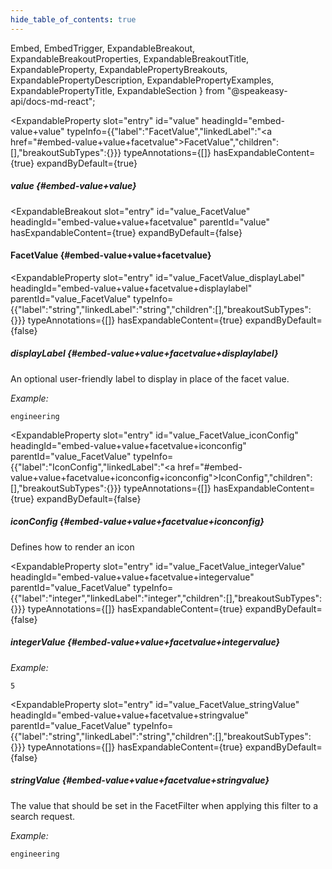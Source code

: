 ```yaml
---
hide_table_of_contents: true
---
```

  Embed,
  EmbedTrigger,
  ExpandableBreakout,
  ExpandableBreakoutProperties,
  ExpandableBreakoutTitle,
  ExpandableProperty,
  ExpandablePropertyBreakouts,
  ExpandablePropertyDescription,
  ExpandablePropertyExamples,
  ExpandablePropertyTitle,
  ExpandableSection
} from "@speakeasy-api/docs-md-react";

<ExpandableSection>

<ExpandableProperty
  slot="entry"
  id="value"
  headingId="embed-value+value"
  typeInfo={{"label":"FacetValue","linkedLabel":"<a href=\"#embed-value+value+facetvalue\">FacetValue</a>","children":[],"breakoutSubTypes":{}}}
  typeAnnotations={[]}
  hasExpandableContent={true}
  expandByDefault={true}
>

<ExpandablePropertyTitle slot="title">

##### value \{#embed-value+value\}

</ExpandablePropertyTitle>

<ExpandablePropertyBreakouts slot="breakouts">

<ExpandableBreakout
  slot="entry"
  id="value_FacetValue"
  headingId="embed-value+value+facetvalue"
  parentId="value"
  hasExpandableContent={true}
  expandByDefault={false}
>

<ExpandableBreakoutTitle slot="title">

#### FacetValue \{#embed-value+value+facetvalue\}

</ExpandableBreakoutTitle>

<ExpandableBreakoutProperties slot="properties">

<ExpandableProperty
  slot="entry"
  id="value_FacetValue_displayLabel"
  headingId="embed-value+value+facetvalue+displaylabel"
  parentId="value_FacetValue"
  typeInfo={{"label":"string","linkedLabel":"string","children":[],"breakoutSubTypes":{}}}
  typeAnnotations={[]}
  hasExpandableContent={true}
  expandByDefault={false}
>

<ExpandablePropertyTitle slot="title">

##### displayLabel \{#embed-value+value+facetvalue+displaylabel\}

</ExpandablePropertyTitle>

<ExpandablePropertyDescription slot="description">

An optional user-friendly label to display in place of the facet value.

</ExpandablePropertyDescription>

<ExpandablePropertyExamples slot="examples">

_Example:_

```
engineering
```

</ExpandablePropertyExamples>

</ExpandableProperty>

<ExpandableProperty
  slot="entry"
  id="value_FacetValue_iconConfig"
  headingId="embed-value+value+facetvalue+iconconfig"
  parentId="value_FacetValue"
  typeInfo={{"label":"IconConfig","linkedLabel":"<a href=\"#embed-value+value+facetvalue+iconconfig+iconconfig\">IconConfig</a>","children":[],"breakoutSubTypes":{}}}
  typeAnnotations={[]}
  hasExpandableContent={true}
  expandByDefault={false}
>

<ExpandablePropertyTitle slot="title">

##### iconConfig \{#embed-value+value+facetvalue+iconconfig\}

</ExpandablePropertyTitle>

<ExpandablePropertyDescription slot="description">

Defines how to render an icon

</ExpandablePropertyDescription>

<ExpandablePropertyBreakouts slot="breakouts">

<Embed slot="embed">

<EmbedTrigger slot="trigger" embedTitle="iconConfig" triggerText="View iconConfig details">

<Embediconconfig />

</EmbedTrigger>

</Embed>

</ExpandablePropertyBreakouts>

</ExpandableProperty>

<ExpandableProperty
  slot="entry"
  id="value_FacetValue_integerValue"
  headingId="embed-value+value+facetvalue+integervalue"
  parentId="value_FacetValue"
  typeInfo={{"label":"integer","linkedLabel":"integer","children":[],"breakoutSubTypes":{}}}
  typeAnnotations={[]}
  hasExpandableContent={true}
  expandByDefault={false}
>

<ExpandablePropertyTitle slot="title">

##### integerValue \{#embed-value+value+facetvalue+integervalue\}

</ExpandablePropertyTitle>

<ExpandablePropertyExamples slot="examples">

_Example:_

```
5
```

</ExpandablePropertyExamples>

</ExpandableProperty>

<ExpandableProperty
  slot="entry"
  id="value_FacetValue_stringValue"
  headingId="embed-value+value+facetvalue+stringvalue"
  parentId="value_FacetValue"
  typeInfo={{"label":"string","linkedLabel":"string","children":[],"breakoutSubTypes":{}}}
  typeAnnotations={[]}
  hasExpandableContent={true}
  expandByDefault={false}
>

<ExpandablePropertyTitle slot="title">

##### stringValue \{#embed-value+value+facetvalue+stringvalue\}

</ExpandablePropertyTitle>

<ExpandablePropertyDescription slot="description">

The value that should be set in the FacetFilter when applying this filter to a search request.

</ExpandablePropertyDescription>

<ExpandablePropertyExamples slot="examples">

_Example:_

```
engineering
```

</ExpandablePropertyExamples>

</ExpandableProperty>

</ExpandableBreakoutProperties>

</ExpandableBreakout>

</ExpandablePropertyBreakouts>

</ExpandableProperty>

</ExpandableSection>